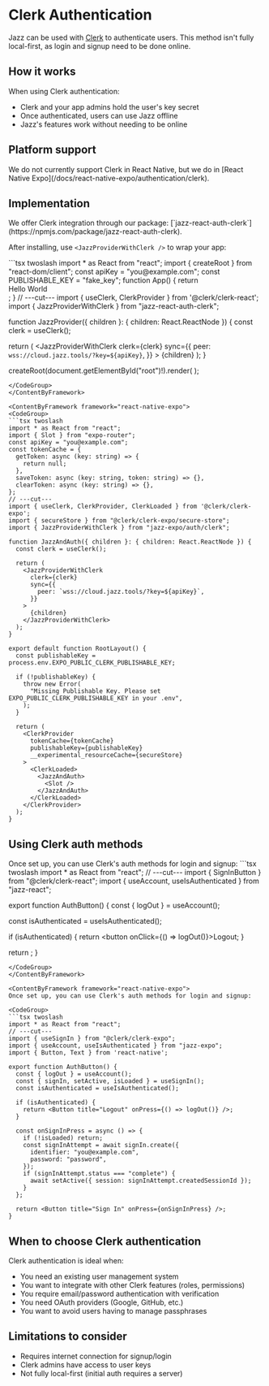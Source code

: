 

# Clerk Authentication

Jazz can be used with [Clerk](https://clerk.com/) to authenticate users. This method isn't fully local-first, as login and signup need to be done online.

## How it works

When using Clerk authentication:
- Clerk and your app admins hold the user's key secret
- Once authenticated, users can use Jazz offline
- Jazz's features work without needing to be online

## Platform support

<ContentByFramework framework="react-native">
We do not currently support Clerk in React Native, but we do in [React Native Expo](/docs/react-native-expo/authentication/clerk).
</ContentByFramework>

## Implementation

<ContentByFramework framework="react">
We offer Clerk integration through our package: [`jazz-react-auth-clerk`](https://npmjs.com/package/jazz-react-auth-clerk).

After installing, use `<JazzProviderWithClerk />` to wrap your app:

<CodeGroup>
```tsx twoslash
import * as React from "react";
import { createRoot } from "react-dom/client";
const apiKey = "you@example.com";
const PUBLISHABLE_KEY = "fake_key";
function App() {
  return <div>Hello World</div>;
}
// ---cut---
import { useClerk, ClerkProvider } from '@clerk/clerk-react';
import { JazzProviderWithClerk } from "jazz-react-auth-clerk";

function JazzProvider({ children }: { children: React.ReactNode }) {
  const clerk = useClerk();

  return (
    <JazzProviderWithClerk
      clerk={clerk}
      sync={{
        peer: `wss://cloud.jazz.tools/?key=${apiKey}`,
      }}
    >
      {children}
    </JazzProviderWithClerk>
  );
}

createRoot(document.getElementById("root")!).render(
  <ClerkProvider publishableKey={PUBLISHABLE_KEY} afterSignOutUrl="/">
    <JazzProvider>
      <App />
    </JazzProvider>
  </ClerkProvider>
);
```
</CodeGroup>
</ContentByFramework>

<ContentByFramework framework="react-native-expo">
<CodeGroup>
```tsx twoslash
import * as React from "react";
import { Slot } from "expo-router";
const apiKey = "you@example.com";
const tokenCache = {
  getToken: async (key: string) => {
    return null;
  },
  saveToken: async (key: string, token: string) => {},
  clearToken: async (key: string) => {},
};
// ---cut---
import { useClerk, ClerkProvider, ClerkLoaded } from '@clerk/clerk-expo';
import { secureStore } from "@clerk/clerk-expo/secure-store";
import { JazzProviderWithClerk } from "jazz-expo/auth/clerk";

function JazzAndAuth({ children }: { children: React.ReactNode }) {
  const clerk = useClerk();

  return (
    <JazzProviderWithClerk
      clerk={clerk}
      sync={{
        peer: `wss://cloud.jazz.tools/?key=${apiKey}`,
      }}
    >
      {children}
    </JazzProviderWithClerk>
  );
}

export default function RootLayout() {
  const publishableKey = process.env.EXPO_PUBLIC_CLERK_PUBLISHABLE_KEY;

  if (!publishableKey) {
    throw new Error(
      "Missing Publishable Key. Please set EXPO_PUBLIC_CLERK_PUBLISHABLE_KEY in your .env",
    );
  }

  return (
    <ClerkProvider
      tokenCache={tokenCache}
      publishableKey={publishableKey}
      __experimental_resourceCache={secureStore}
    >
      <ClerkLoaded>
        <JazzAndAuth>
          <Slot />
        </JazzAndAuth>
      </ClerkLoaded>
    </ClerkProvider>
  );
}
```
</CodeGroup>
</ContentByFramework>

## Using Clerk auth methods

<ContentByFramework framework="react">
Once set up, you can use Clerk's auth methods for login and signup:

<CodeGroup>
```tsx twoslash
import * as React from "react";
// ---cut---
import { SignInButton } from "@clerk/clerk-react";
import { useAccount, useIsAuthenticated } from "jazz-react";

export function AuthButton() {
  const { logOut } = useAccount();

  const isAuthenticated = useIsAuthenticated();

  if (isAuthenticated) {
    return <button onClick={() => logOut()}>Logout</button>;
  }

  return <SignInButton />;
}
```
</CodeGroup>
</ContentByFramework>

<ContentByFramework framework="react-native-expo">
Once set up, you can use Clerk's auth methods for login and signup:

<CodeGroup>
```tsx twoslash
import * as React from "react";
// ---cut---
import { useSignIn } from "@clerk/clerk-expo";
import { useAccount, useIsAuthenticated } from "jazz-expo";
import { Button, Text } from 'react-native';

export function AuthButton() {
  const { logOut } = useAccount();
  const { signIn, setActive, isLoaded } = useSignIn();
  const isAuthenticated = useIsAuthenticated();

  if (isAuthenticated) {
    return <Button title="Logout" onPress={() => logOut()} />;
  }

  const onSignInPress = async () => {
    if (!isLoaded) return;
    const signInAttempt = await signIn.create({
      identifier: "you@example.com",
      password: "password",
    });
    if (signInAttempt.status === "complete") {
      await setActive({ session: signInAttempt.createdSessionId });
    }
  };

  return <Button title="Sign In" onPress={onSignInPress} />;
}
```
</CodeGroup>
</ContentByFramework>

## When to choose Clerk authentication

Clerk authentication is ideal when:

- You need an existing user management system
- You want to integrate with other Clerk features (roles, permissions)
- You require email/password authentication with verification
- You need OAuth providers (Google, GitHub, etc.)
- You want to avoid users having to manage passphrases

## Limitations to consider

- Requires internet connection for signup/login
- Clerk admins have access to user keys
- Not fully local-first (initial auth requires a server)
